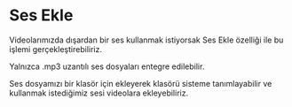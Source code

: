 # Ses Ekle

Videolarımızda dışardan bir ses kullanmak istiyorsak Ses Ekle özelliği ile bu işlemi gerçekleştirebiliriz.

 
<Callout type="info" emoji="ℹ️">
  Yalnızca .mp3 uzantılı ses dosyaları entegre edilebilir.
</Callout>


Ses dosyamızı bir klasör için ekleyerek klasörü sisteme tanımlayabilir ve kullanmak istediğimiz sesi videolara ekleyebiliriz.
